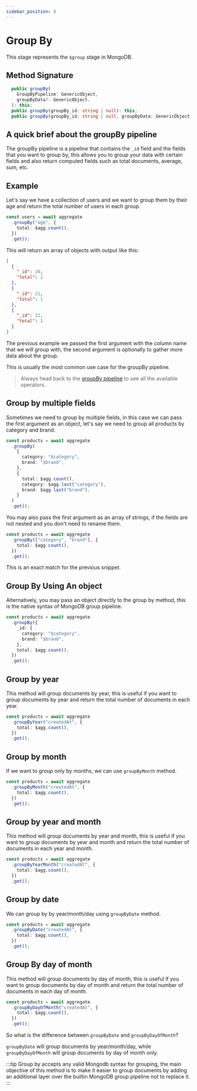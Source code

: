 ```yaml
---
sidebar_position: 8
---
```


# Group By

This stage represents the `$group` stage in MongoDB.

## Method Signature

```ts
  public groupBy(
    GroupByPipeline: GenericObject,
    groupByData?: GenericObject,
  ): this;
  public groupBy(groupBy_id: string | null): this;
  public groupBy(groupBy_id: string | null, groupByData: GenericObject): this;
```

## A quick brief about the groupBy pipeline

The groupBy pipeline is a pipeline that contains the `_id` field and the fields that you want to group by, this allows you to group your data with certain fields and also return computed fields such as total documents, average, sum, etc.

## Example

Let's say we have a collection of users and we want to group them by their age and return the total number of users in each group.

```ts
const users = await aggregate
  .groupBy("age", {
    total: $agg.count(),
  })
  .get();
```

This will return an array of objects with output like this:

```json
[
  {
    "_id": 20,
    "total": 2
  },
  {
    "_id": 21,
    "total": 1
  },
  {
    "_id": 22,
    "total": 1
  }
]
```

The previous example we passed the first argument with the column name that we will group with, the second argument is optionally to gather more data about the group.

This is usually the most common use case for the groupBy pipeline.

> Always head back to the [groupBy pipeline](https://www.mongodb.com/docs/manual/reference/operator/aggregation/group/) to see all the available operators.

## Group by multiple fields

Sometimes we need to group by multiple fields, in this case we can pass the first argument as an object, let's say we need to group all products by category and brand.

```ts
const products = await aggregate
  .groupBy(
    {
      category: "$category",
      brand: "$brand",
    },
    {
      total: $agg.count(),
      category: $agg.last("category"),
      brand: $agg.last("brand"),
    }
  )
  .get();
```

You may also pass the first argument as an array of strings, if the fields are not nested and you don't need to rename them.

```ts
const products = await aggregate
  .groupBy(["category", "brand"], {
    total: $agg.count(),
  })
  .get();
```

This is an exact match for the previous snippet.

## Group By Using An object

Alternatively, you may pass an object directly to the group by method, this is the native syntax of MongoDB group pipeline.

```ts
const products = await aggregate
  .groupBy({
    _id: {
      category: "$category",
      brand: "$brand",
    },
    total: $agg.count(),
  })
  .get();
```

## Group by year

This method will group documents by year, this is useful if you want to group documents by year and return the total number of documents in each year.

```ts
const products = await aggregate
  .groupByYear("createdAt", {
    total: $agg.count(),
  })
  .get();
```

## Group by month

If we want to group only by months, we can use `groupByMonth` method.

```ts
const products = await aggregate
  .groupByMonth("createdAt", {
    total: $agg.count(),
  })
  .get();
```

## Group by year and month

This method will group documents by year and month, this is useful if you want to group documents by year and month and return the total number of documents in each year and month.

```ts
const products = await aggregate
  .groupByYearMonth("createdAt", {
    total: $agg.count(),
  })
  .get();
```

## Group by date

We can group by by year/month/day using `groupByDate` method.

```ts
const products = await aggregate
  .groupByDate("createdAt", {
    total: $agg.count(),
  })
  .get();
```

## Group By day of month

This method will group documents by day of month, this is useful if you want to group documents by day of month and return the total number of documents in each day of month.

```ts
const products = await aggregate
  .groupByDayOfMonth("createdAt", {
    total: $agg.count(),
  })
  .get();
```

So what is the difference between `groupByDate` and `groupByDayOfMonth`?

`groupByDate` will group documents by year/month/day, while `groupByDayOfMonth` will group documents by day of month only.

:::tip
Group by accepts any valid Mongodb syntax for grouping, the main objective of this method is to make it easier to group documents by adding an additional layer over the builtin MongoDB group pipeline not to replace it.
:::

